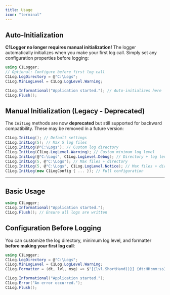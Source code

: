 ```yaml
---
title: Usage
icon: "terminal"
---
```


## Auto-Initialization

<Check>**C1Logger no longer requires manual initialization!** The logger automatically initializes when you make your first log call. Simply set any configuration properties before logging:</Check>

```csharp
using C1Logger;
// Optional: Configure before first log call
C1Log.LogDirectory = @"C:\Logs";
C1Log.MinLogLevel = C1Log.LogLevel.Warning;

C1Log.Informational("Application started."); // Auto-initializes here
C1Log.Flush();
```

## Manual Initialization (Legacy - Deprecated)

<Warning>The `InitLog` methods are now **deprecated** but still supported for backward compatibility. These may be removed in a future version:</Warning>

```csharp
C1Log.InitLog(); // Default settings 
C1Log.InitLog(5); // Max 5 log files 
C1Log.InitLog(@"C:\Logs"); // Custom log directory 
C1Log.InitLog(C1Log.LogLevel.Warning); // Custom minimum log level 
C1Log.InitLog(@"C:\Logs", C1Log.LogLevel.Debug); // Directory + log level 
C1Log.InitLog(5, @"C:\Logs"); // Max files + directory 
C1Log.InitLog(5, @"C:\Logs", C1Log.LogLevel.Notice); // Max files + directory + log level 
C1Log.InitLog(new C1LogConfig { ... }); // Full configuration
```

---

## Basic Usage

```csharp
using C1Logger;
C1Log.Informational("Application started."); 
C1Log.Flush(); // Ensure all logs are written
```

## Configuration Before Logging

<Info>You can customize the log directory, minimum log level, and formatter **before making your first log call**:</Info>

```csharp
using C1Logger;
C1Log.LogDirectory = @"C:\Logs";
C1Log.MinLogLevel = C1Log.LogLevel.Warning;
C1Log.Formatter = (dt, lvl, msg) => $"[{lvl.ShortHand()}] {dt:HH:mm:ss} - {msg}";

C1Log.Informational("Application started."); 
C1Log.Error("An error occurred."); 
C1Log.Flush();
```

